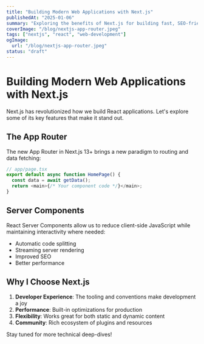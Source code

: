 ```yaml
---
title: "Building Modern Web Applications with Next.js"
publishedAt: "2025-01-06"
summary: "Exploring the benefits of Next.js for building fast, SEO-friendly web applications with great developer experience."
coverImage: "/blog/nextjs-app-router.jpeg"
tags: ["nextjs", "react", "web-development"]
ogImage:
  url: "/blog/nextjs-app-router.jpeg"
status: "draft"
---
```


# Building Modern Web Applications with Next.js

Next.js has revolutionized how we build React applications. Let's explore some of its key features that make it stand out.

## The App Router

The new App Router in Next.js 13+ brings a new paradigm to routing and data fetching:

```typescript
// app/page.tsx
export default async function HomePage() {
  const data = await getData();
  return <main>{/* Your component code */}</main>;
}
```

## Server Components

React Server Components allow us to reduce client-side JavaScript while maintaining interactivity where needed:

- Automatic code splitting
- Streaming server rendering
- Improved SEO
- Better performance

## Why I Choose Next.js

1. **Developer Experience**: The tooling and conventions make development a joy
2. **Performance**: Built-in optimizations for production
3. **Flexibility**: Works great for both static and dynamic content
4. **Community**: Rich ecosystem of plugins and resources

Stay tuned for more technical deep-dives! 